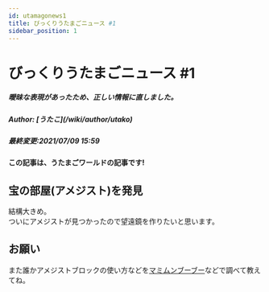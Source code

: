 ```yaml
---
id: utamagonews1
title: びっくりうたまごニュース #1
sidebar_position: 1
---
```


# びっくりうたまごニュース #1
##### 曖昧な表現があったため、正しい情報に直しました。
<h5>Author: [うたこ](/wiki/author/utako)</h5>
<h5>最終変更:2021/07/09 15:59</h5>

**この記事は、うたまごワールドの記事です!**

## 宝の部屋(アメジスト)を発見  

結構大きめ。  
ついにアメジストが見つかったので望遠鏡を作りたいと思います。

## お願い
また誰かアメジストブロックの使い方などを[マミムンブーブー](https://www.youtube.com/user/syoho110)などで調べて教えてね。
